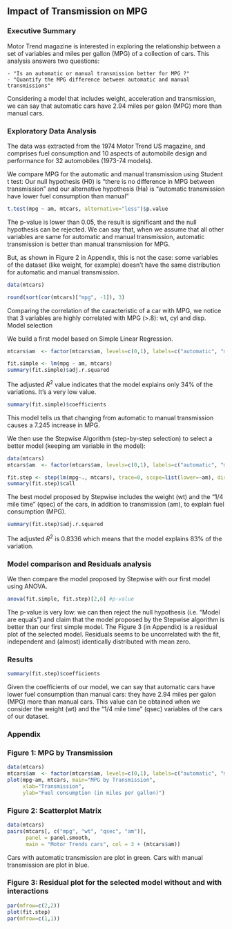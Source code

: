 ## Impact of Transmission on MPG  

### Executive Summary

Motor Trend magazine is interested in exploring the relationship between a set of variables and miles per gallon (MPG) of a collection of cars. This analysis answers two questions:

    - "Is an automatic or manual transmission better for MPG ?"
    - "Quantify the MPG difference between automatic and manual transmissions"

Considering a model that includes weight, acceleration and transmission, we can say that automatic cars have 2.94 miles per galon (MPG) more than manual cars.  

### Exploratory Data Analysis

The data was extracted from the 1974 Motor Trend US magazine, and comprises fuel consumption and 10 aspects of automobile design and performance for 32 automobiles (1973-74 models).

We compare MPG for the automatic and manual transmission using Student t test: Our null hypothesis (H0) is "there is no difference in MPG between transmission" and our alternative hypothesis (Ha) is "automatic transmission have lower fuel consumption than manual"  

```r
t.test(mpg ~ am, mtcars, alternative="less")$p.value
```

The p-value is lower than 0.05, the result is significant and the null hypothesis can be rejected.
We can say that, when we assume that all other variables are same for automatic and manual transmission, automatic transmission is better than manual transmission for MPG.

But, as shown in Figure 2 in Appendix, this is not the case: some variables of the dataset (like weight, for example) doesn't have the same distribution for automatic and manual transmission.  

```r
data(mtcars)

round(sort(cor(mtcars)["mpg", -1]), 3)
```

Comparing the correlation of the caracteristic of a car with MPG, we notice that 3 variables are highly correlated with MPG (>.8): wt, cyl and disp.
Model selection

We build a first model based on Simple Linear Regression.

```r
mtcars$am  <- factor(mtcars$am, levels=c(0,1), labels=c("automatic", "manual"))

fit.simple <- lm(mpg ~ am, mtcars)
summary(fit.simple)$adj.r.squared
```


The adjusted $R^2$ value indicates that the model explains only 34% of the variations. It's a very low value.

```r
summary(fit.simple)$coefficients
```


This model tells us that changing from automatic to manual transmission causes a 7.245 increase in MPG.

We then use the Stepwise Algorithm (step-by-step selection) to select a better model (keeping am variable in the model):

```r
data(mtcars)
mtcars$am  <- factor(mtcars$am, levels=c(0,1), labels=c("automatic", "manual"))

fit.step <- step(lm(mpg~., mtcars), trace=0, scope=list(lower=~am), direction="both")
summary(fit.step)$call
```

The best model proposed by Stepwise includes the weight (wt) and the "1/4 mile time" (qsec) of the cars, in addition to transmission (am), to explain fuel consumption (MPG).

```r
summary(fit.step)$adj.r.squared
```


The adjusted $R^2$ is 0.8336 which means that the model explains 83% of the variation.  

### Model comparison and Residuals analysis

We then compare the model proposed by Stepwise with our first model using ANOVA.

```r
anova(fit.simple, fit.step)[2,6] #p-value
```


The p-value is very low: we can then reject the null hypothesis (i.e. "Model are equals") and claim that the model proposed by the Stepwise algorithm is better than our first simple model.
The Figure 3 (in Appendix) is a residual plot of the selected model. Residuals seems to be uncorrelated with the fit, independent and (almost) identically distributed with mean zero.  

### Results

```r
summary(fit.step)$coefficients
```


Given the coefficients of our model, we can say that automatic cars have lower fuel consumption than manual cars: they have 2.94 miles per galon (MPG) more than manual cars. This value can be obtained when we consider the weight (wt) and the "1/4 mile time" (qsec) variables of the cars of our dataset.  

### Appendix  

### Figure 1: MPG by Transmission

```r
data(mtcars)
mtcars$am  <- factor(mtcars$am, levels=c(0,1), labels=c("automatic", "manual"))
plot(mpg~am, mtcars, main="MPG by Transmission",
     xlab="Transmission", 
     ylab="Fuel consumption (in miles per gallon)")
```


### Figure 2: Scatterplot Matrix

```r
data(mtcars)
pairs(mtcars[, c("mpg", "wt", "qsec", "am")], 
      panel = panel.smooth, 
      main = "Motor Trends cars", col = 3 + (mtcars$am))
```


Cars with automatic transmission are plot in green.
Cars with manual transmission are plot in blue.  

### Figure 3: Residual plot for the selected model without and with interactions

```r
par(mfrow=c(2,2))
plot(fit.step)
par(mfrow=c(1,1))
```


